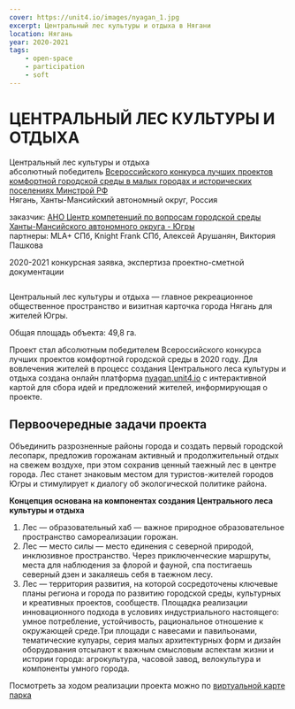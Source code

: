 ```yaml
---
cover: https://unit4.io/images/nyagan_1.jpg
excerpt: Центральный лес культуры и отдыха в Нягани
location: Нягань
year: 2020-2021
tags:
    - open-space
    - participation
    - soft
---
```


# ЦЕНТРАЛЬНЫЙ ЛЕС КУЛЬТУРЫ И ОТДЫХА

Центральный лес культуры и отдыха<br/>
абсолютный победитель [Всероссийского конкурса лучших проектов комфортной городской среды в малых городах и исторических поселениях Минстрой РФ](https://konkurs.gorodsreda.ru/)<br/>
Нягань, Ханты-Мансийский автономный округ, Россия

заказчик: [АНО Центр компетенций по вопросам городской среды Ханты-Мансийского автономного округа - Югры](https://gorsreda86.ugraces.ru/)<br/>
партнеры: MLA+ СПб, Knight Frank СПб, Алексей Арушанян, Виктория Пашкова

2020-2021 конкурсная заявка, экспертиза проектно-сметной документации

<Image src="/images/nyagan_1.jpg" alt="" />

Центральный лес культуры и отдыха — главное рекреационное общественное пространство и визитная карточка города Нягань для жителей Югры. 

Общая площадь объекта: 49,8 га.   

Проект стал абсолютным победителем Всероссийского конкурса лучших проектов комфортной городской среды в 2020 году. 
Для вовлечения жителей в процесс создания Центрального леса культуры и отдыха создана онлайн платформа [nyagan.unit4.io](https://nyagan.unit4.io/) с интерактивной картой для сбора идей и предложений жителей, информирующая о проекте.  

## Первоочередные задачи проекта

Объединить разрозненные районы города и создать первый городской лесопарк, предложив горожанам активный и продолжительный отдых на свежем воздухе, при этом сохранив ценный таежный лес в центре города. 
Лес станет знаковым местом для туристов-жителей городов Югры и стимулирует к диалогу об экологической политике района.  

**Концепция основана на компонентах создания Центрального леса культуры и отдыха**  

1. Лес — образовательный хаб — важное природное образовательное пространство самореализации горожан. 
2. Лес — место силы — место единения с северной природой, инклюзивное пространство. Через приключенческие маршруты, места для наблюдения за флорой и фауной, спа постигаешь северный дзен и закаляешь себя в таежном лесу.  
3. Лес — территория развития, на которой сосредоточены ключевые планы региона и города по развитию городской среды, культурных и креативных проектов, сообществ. Площадка реализации инновационного подхода в условиях индустриального настоящего: умное потребление, устойчивость, рациональное отношение к окружающей среде.Три площади с навесами и павильонами, тематические кулуары, серия малых архитектурных форм и дизайн оборудования отсылают к важным смысловым аспектам жизни и истории города: агрокультура, часовой завод, велокультура и компоненты умного города.

Посмотреть за ходом реализации проекта можно по [виртуальной карте парка](http://virtual.lesnyagan.ru/)



